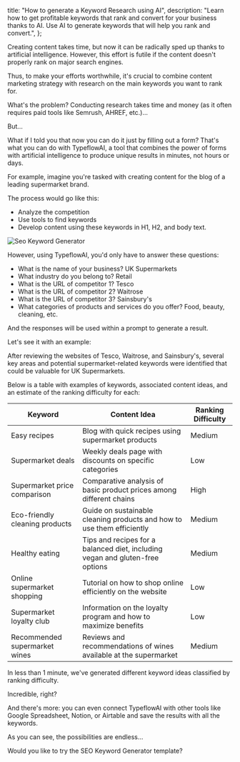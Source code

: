 
  title: "How to generate a Keyword Research using AI",
  description:
    "Learn how to get profitable keywords that rank and convert for your business thanks to AI. Use AI to generate keywords that will help you rank and convert.",
};

Creating content takes time, but now it can be radically sped up thanks to artificial intelligence. However, this effort is futile if the content doesn't properly rank on major search engines.

Thus, to make your efforts worthwhile, it's crucial to combine content marketing strategy with research on the main keywords you want to rank for.

What's the problem? Conducting research takes time and money (as it often requires paid tools like Semrush, AHREF, etc.)...

But...

What if I told you that now you can do it just by filling out a form? That's what you can do with TypeflowAI, a tool that combines the power of forms with artificial intelligence to produce unique results in minutes, not hours or days.

For example, imagine you're tasked with creating content for the blog of a leading supermarket brand. 

The process would go like this:

- Analyze the competition
- Use tools to find keywords
- Develop content using these keywords in H1, H2, and body text.

<Image
  src={SeoKeywordGenerator}
  alt="Seo Keyword Generator"
  className="rounded-xl max-w-full" 
/>

However, using TypeflowAI, you'd only have to answer these questions:

<UseCaseCallout title="Example questions" type="questions">

- What is the name of your business? UK Supermarkets
- What industry do you belong to? Retail
- What is the URL of competitor 1? Tesco
- What is the URL of competitor 2? Waitrose
- What is the URL of competitor 3? Sainsbury's
- What categories of products and services do you offer? Food, beauty, cleaning, etc.

</UseCaseCallout>

And the responses will be used within a prompt to generate a result.

Let's see it with an example:

<UseCaseCallout title="Result" type="result">

After reviewing the websites of Tesco, Waitrose, and Sainsbury's, several key areas and potential supermarket-related keywords were identified that could be valuable for UK Supermarkets. 

Below is a table with examples of keywords, associated content ideas, and an estimate of the ranking difficulty for each:

| Keyword                     | Content Idea                                                             | Ranking Difficulty |
|-----------------------------|--------------------------------------------------------------------------|--------------------|
| Easy recipes                | Blog with quick recipes using supermarket products                       | Medium             |
| Supermarket deals           | Weekly deals page with discounts on specific categories                  | Low                |
| Supermarket price comparison| Comparative analysis of basic product prices among different chains      | High               |
| Eco-friendly cleaning products| Guide on sustainable cleaning products and how to use them efficiently   | Medium             |
| Healthy eating              | Tips and recipes for a balanced diet, including vegan and gluten-free options | Medium         |
| Online supermarket shopping | Tutorial on how to shop online efficiently on the website                | Low                |
| Supermarket loyalty club    | Information on the loyalty program and how to maximize benefits          | Low                |
| Recommended supermarket wines| Reviews and recommendations of wines available at the supermarket       | Medium             |

</UseCaseCallout >

In less than 1 minute, we've generated different keyword ideas classified by ranking difficulty.

Incredible, right?

And there's more: you can even connect TypeflowAI with other tools like Google Spreadsheet, Notion, or Airtable and save the results with all the keywords.

As you can see, the possibilities are endless…

Would you like to try the SEO Keyword Generator template?

